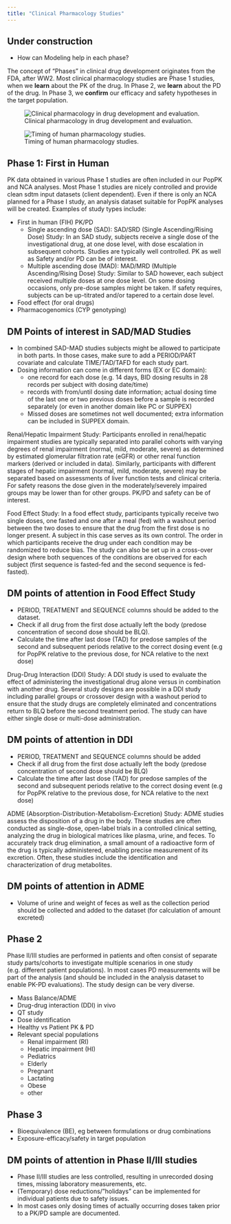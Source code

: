 ```yaml
---
title: "Clinical Pharmacology Studies"
---
```


:::{.callout-caution}
# Under construction

* How can Modeling help in each phase?
:::

The concept of "Phases" in clinical drug development originates from the FDA, after WW2.
Most clinical pharmacology studies are Phase 1 studies, when we **learn** about the PK of the drug.
In Phase 2, we **learn** about the PD of the drug.
In Phase 3, we **confirm** our efficacy and safety hypotheses in the target population.

![Clinical pharmacology in drug development and evaluation.](images/clinpharm-studies.jpg){#fig-clinpharm-studies}

![Timing of human pharmacology studies.](images/pharmacology-studies.png){#fig-pharmacology-studies}

## Phase 1: First in Human

PK data obtained in various Phase 1 studies are often included in our PopPK and NCA analyses. Most Phase 1 studies are nicely controlled and provide clean sdtm input datasets (client dependent). Even if there is only an NCA planned for a Phase I study, an analysis dataset suitable for PopPK analyses will be created. Examples of study types include: 

* First in human (FIH) PK/PD
  * Single ascending dose (SAD): SAD/SRD (Single Ascending/Rising Dose) Study: In an SAD study, subjects receive a single dose of the investigational drug, at one dose level, with dose escalation in subsequent cohorts. Studies are typically well controlled. PK as well as Safety and/or PD can be of interest. 
  * Multiple ascending dose (MAD): MAD/MRD (Multiple Ascending/Rising Dose) Study: Similar to SAD however, each subject received multiple doses at one dose level. On some dosing occasions, only pre-dose samples might be taken. If safety requires, subjects can be up-titrated and/or tapered to a certain dose level. 
* Food effect (for oral drugs)
* Pharmacogenomics (CYP genotyping)

## DM Points of interest in SAD/MAD Studies 

* In combined SAD-MAD studies subjects might be allowed to participate in both parts. In those cases, make sure to add a PERIOD/PART covariate and calculate TIME/TAD/TAFD for each study part. 
* Dosing information can come in different forms (EX or EC domain):
  * one record for each dose (e.g. 14 days, BID dosing results in 28 records per subject with dosing date/time)
  * records with from/until dosing date information; actual dosing time of the last one or two previous doses before a sample is recorded separately (or even in another domain like PC or SUPPEX)
  * Missed doses are sometimes not well documented; extra information can be included in SUPPEX domain. 

Renal/Hepatic Impairment Study: Participants enrolled in renal/hepatic impairment studies are typically separated into parallel cohorts with varying degrees of renal impairment (normal, mild, moderate, severe) as determined by estimated glomerular filtration rate (eGFR) or other renal function markers (derived or included in data).
Similarly, participants with different stages of hepatic impairment (normal, mild, moderate, severe) may be separated based on assessments of liver function tests and clinical criteria.
For safety reasons the dose given in the moderately/severely impaired groups may be lower than for other groups. PK/PD and safety can be of interest. 

Food Effect Study: In a food effect study, participants typically receive two single doses, one fasted and one after a meal (fed) with a washout period between the two doses to ensure that the drug from the first dose is no longer present.
A subject in this case serves as its own control.
The order in which participants receive the drug under each condition may be randomized to reduce bias.
The study can also be set up in a cross-over design where both sequences of the conditions are observed for each subject (first sequence is fasted-fed and the second sequence is fed- fasted). 

## DM points of attention in Food Effect Study

* PERIOD, TREATMENT and SEQUENCE columns should be added to the dataset.
* Check if all drug from the first dose actually left the body (predose concentration of second dose should be BLQ).
* Calculate the time  after last dose (TAD) for predose samples of the second and subsequent periods relative to the correct dosing event (e.g for PopPK relative to the previous dose, for NCA relative to the next dose)

Drug-Drug Interaction (DDI) Study: A DDI study is used to evaluate the effect of administering the investigational drug alone versus in combination with another drug.
Several study designs are possible in a DDI study including parallel groups or crossover design with a washout period to ensure that the study drugs are completely eliminated and concentrations return to BLQ before the second treatment period.
The study can have either single dose or multi-dose administration. 

## DM points of attention in DDI 

* PERIOD, TREATMENT and SEQUENCE columns should be added
* Check if all drug from the first dose actually left the body (predose concentration of second dose should be BLQ)
* Calculate the time  after last dose (TAD) for predose samples of the second and subsequent periods relative to the correct dosing event (e.g for PopPK relative to the previous dose, for NCA relative to the next dose)

ADME (Absorption-Distribution-Metabolism-Excretion) Study: ADME studies assess the disposition of a drug in the body.
These studies are often conducted as single-dose, open-label trials in a controlled clinical setting, analyzing the drug in biological matrices like plasma, urine, and feces.
To accurately track drug elimination, a small amount of a radioactive form of the drug is typically administered, enabling precise measurement of its excretion.
Often, these studies include the identification and characterization of drug metabolites.

## DM points of attention in ADME

* Volume of urine and weight of feces as well as the collection period should be collected and added to the dataset (for calculation of amount excreted)

## Phase 2

Phase II/III studies are performed in patients and often consist of separate study parts/cohorts to investigate multiple scenarios in one study (e.g. different patient populations). In most cases PD measurements will be part of the analysis (and should be included in the analysis dataset to enable PK-PD evaluations). The study design can be very diverse. 

* Mass Balance/ADME
* Drug-drug interaction (DDI) in vivo
* QT study
* Dose identification
* Healthy vs Patient PK & PD
* Relevant special populations
  * Renal impairment (RI)
  * Hepatic impairment (HI)
  * Pediatrics
  * Elderly
  * Pregnant
  * Lactating
  * Obese
  * other

## Phase 3

* Bioequivalence (BE), eg between formulations or drug combinations
* Exposure-efficacy/safety in target population


## DM points of attention in Phase II/III studies

* Phase II/III studies are less controlled, resulting in unrecorded dosing times, missing laboratory measurements, etc.
* (Temporary) dose reductions/”holidays” can be implemented for individual patients due to safety issues.
* In most cases only dosing times of actually occurring doses taken prior to a PK/PD sample are documented.
